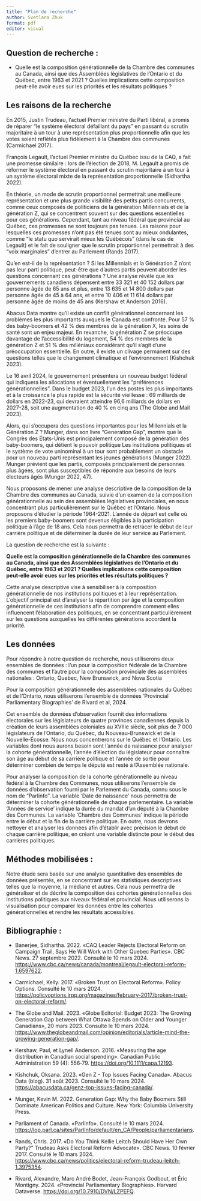 ```yaml
---
title: "Plan de recherche"
author: Svetlana Zhuk
format: pdf
editor: visual
---
```


## Question de recherche :

-   Quelle est la composition générationnelle de la Chambre des communes au Canada, ainsi que des Assemblées législatives de l'Ontario et du Québec, entre 1963 et 2021 ? Quelles implications cette composition peut-elle avoir eues sur les priorités et les résultats politiques ?

## Les raisons de la recherche

En 2015, Justin Trudeau, l'actuel Premier ministre du Parti libéral, a promis de réparer "le système électoral défaillant du pays" en passant du scrutin majoritaire à un tour à une représentation plus proportionnelle afin que les votes soient reflétés plus fidèlement à la Chambre des communes (Carmichael 2017).

François Legault, l'actuel Premier ministre du Québec issu de la CAQ, a fait une promesse similaire : lors de l'élection de 2018, M. Legault a promis de réformer le système électoral en passant du scrutin majoritaire à un tour à un système électoral mixte de la représentation proportionnelle (Sidhartha 2022).

En théorie, un mode de scrutin proportionnel permettrait une meilleure représentation et une plus grande visibilité des petits partis concurrents, comme ceux composés de politiciens de la génération Millennials et de la génération Z, qui se concentrent souvent sur des questions essentielles pour ces générations. Cependant, tant au niveau fédéral que provincial au Québec, ces promesses ne sont toujours pas tenues. Les raisons pour lesquelles ces promesses n'ont pas été tenues sont au mieux ondulantes, comme "le statu quo servirait mieux les Québécois" (dans le cas de Legault) et le fait de souligner que le scrutin proportionnel permettrait à des "voix marginales" d'entrer au Parlement (Rands 2017).

Qu'en est-il de la représentation ? Si les Millennials et la Génération Z n'ont pas leur parti politique, peut-être que d'autres partis peuvent aborder les questions concernant ces générations ? Une analyse révèle que les gouvernements canadiens dépensent entre 33 321 et 40 152 dollars par personne âgée de 65 ans et plus, entre 13 635 et 14 800 dollars par personne âgée de 45 à 64 ans, et entre 10 406 et 11 614 dollars par personne âgée de moins de 45 ans (Kershaw et Anderson 2016).

Abacus Data montre qu'il existe un conflit générationnel concernant les problèmes les plus importants auxquels le Canada est confronté. Pour 57 % des baby-boomers et 42 % des membres de la génération X, les soins de santé sont un enjeu majeur. En revanche, la génération Z se préoccupe davantage de l'accessibilité du logement, 54 % des membres de la génération Z et 51 % des milléniaux considérant qu'il s'agit d'une préoccupation essentielle. En outre, il existe un clivage permanent sur des questions telles que le changement climatique et l'environnement (Kishchuk 2023).

Le 16 avril 2024, le gouvernement présentera un nouveau budget fédéral qui indiquera les allocations et éventuellement les "préférences générationnelles". Dans le budget 2023, l'un des postes les plus importants et à la croissance la plus rapide est la sécurité vieillesse : 69 milliards de dollars en 2022-23, qui devraient atteindre 96,6 milliards de dollars en 2027-28, soit une augmentation de 40 % en cinq ans (The Globe and Mail 2023).

Alors, qui s'occupera des questions importantes pour les Millennials et la Génération Z ? Munger, dans son livre "Generation Gap", montre que le Congrès des États-Unis est principalement composé de la génération des baby-boomers, qui détient le pouvoir politique Les institutions politiques et le système de vote uninominal à un tour sont probablement un obstacle pour un nouveau parti représentant les jeunes générations (Munger 2022). Munger prévient que les partis, composés principalement de personnes plus âgées, sont plus susceptibles de répondre aux besoins de leurs électeurs âgés (Munger 2022, 47).

Nous proposons de mener une analyse descriptive de la composition de la Chambre des communes au Canada, suivie d'un examen de la composition générationnelle au sein des assemblées législatives provinciales, en nous concentrant plus particulièrement sur le Québec et l'Ontario. Nous proposons d'étudier la période 1964-2021. L'année de départ est celle où les premiers baby-boomers sont devenus éligibles à la participation politique à l'âge de 18 ans. Cela nous permettra de retracer le début de leur carrière politique et de déterminer la durée de leur service au Parlement.

La question de recherche est la suivante :

**Quelle est la composition générationnelle de la Chambre des communes au Canada, ainsi que des Assemblées législatives de l'Ontario et du Québec, entre 1963 et 2021 ? Quelles implications cette composition peut-elle avoir eues sur les priorités et les résultats politiques ?**

Cette analyse descriptive vise à sensibiliser à la composition générationnelle de nos institutions politiques et à leur représentation. L'objectif principal est d'analyser la répartition par âge et la composition générationnelle de ces institutions afin de comprendre comment elles influencent l'élaboration des politiques, en se concentrant particulièrement sur les questions auxquelles les différentes générations accordent la priorité.

## Les données

Pour répondre à notre question de recherche, nous utiliserons deux ensembles de données : l'un pour la composition fédérale de la Chambre des communes et l'autre pour la composition provinciale des assemblées nationales : Ontario, Quebec, New Brunswick, and Nova Scotia

Pour la composition générationnelle des assemblées nationales du Québec et de l'Ontario, nous utiliserons l'ensemble de données 'Provincial Parliamentary Biographies' de Rivard et al, 2024.

Cet ensemble de données d'observation fournit des informations électorales sur les législateurs de quatre provinces canadiennes depuis la création de leurs assemblées coloniales au XVIIIe siècle, soit plus de 7 000 législateurs de l'Ontario, du Québec, du Nouveau-Brunswick et de la Nouvelle-Écosse. Nous nous concentrerons sur le Québec et l'Ontario. Les variables dont nous aurons besoin sont l'année de naissance pour analyser la cohorte générationnelle, l'année d'élection du législateur pour connaître son âge au début de sa carrière politique et l'année de sortie pour déterminer combien de temps le député est resté à l'Assemblée nationale.

Pour analyser la composition de la cohorte générationnelle au niveau fédéral à la Chambre des Communes, nous utiliserons l'ensemble de données d'observation fourni par le Parlement du Canada, connu sous le nom de "Parlinfo". La variable 'Date de naissance' nous permettra de déterminer la cohorte générationnelle de chaque parlementaire. La variable 'Années de service' indique la durée du mandat d'un député à la Chambre des Communes. La variable 'Chambre des Communes' indique la période entre le début et la fin de la carrière politique. En outre, nous devrons nettoyer et analyser les données afin d'établir avec précision le début de chaque carrière politique, en créant une variable distincte pour le début des carrières politiques.

## Méthodes mobilisées :

Notre étude sera basée sur une analyse quantitative des ensembles de données présentés, en se concentrant sur les statistiques descriptives telles que la moyenne, la médiane et autres. Cela nous permettra de généraliser et de décrire la composition des cohortes générationnelles des institutions politiques aux niveaux fédéral et provincial. Nous utiliserons la visualisation pour comparer les données entre les cohortes générationnelles et rendre les résultats accessibles.

## Bibliographie :

-   Banerjee, Sidhartha. 2022. «CAQ Leader Rejects Electoral Reform on Campaign Trail, Says He Will Work with Other Quebec Parties». CBC News. 27 septembre 2022. Consulté le 10 mars 2024. <https://www.cbc.ca/news/canada/montreal/legault-electoral-reform-1.6597622>.

-   Carmichael, Kelly. 2017. «Broken Trust on Electoral Reform». Policy Options. Consulté le 10 mars 2024. <https://policyoptions.irpp.org/magazines/february-2017/broken-trust-on-electoral-reform/>.

-   The Globe and Mail. 2023. «Globe Editorial: Budget 2023: The Growing Generation Gap between What Ottawa Spends on Older and Younger Canadians», 20 mars 2023. Consulté le 10 mars 2024. <https://www.theglobeandmail.com/opinion/editorials/article-mind-the-growing-generation-gap/>.

-   Kershaw, Paul, et Lynell Anderson. 2016. «Measuring the age distribution in Canadian social spending». Canadian Public Administration 59 (4): 556‑79. <https://doi.org/10.1111/capa.12193>.

-   Kishchuk, Oksana. 2023. «Gen Z - Top Issues Facing Canada». Abacus Data (blog). 31 août 2023. Consulté le 10 mars 2024. <https://abacusdata.ca/genz-top-issues-facing-canada/>.

-   Munger, Kevin M. 2022. Generation Gap: Why the Baby Boomers Still Dominate American Politics and Culture. New York: Columbia University Press.

-   Parliament of Canada. «Parlinfo». Consulté le 10 mars 2024. <https://lop.parl.ca/sites/ParlInfo/default/en_CA/People/parliamentarians>.

-   Rands, Chris. 2017. «Do You Think Kellie Leitch Should Have Her Own Party?" Trudeau Asks Electoral Reform Advocate». CBC News. 10 février 2017. Consulté le 10 mars 2024. <https://www.cbc.ca/news/politics/electoral-reform-trudeau-leitch-1.3975354>.

-   Rivard, Alexandre, Marc André Bodet, Jean-François Godbout, et Éric Montigny. 2024. «Provincial Parliamentary Biographies». Harvard Dataverse. <https://doi.org/10.7910/DVN/LZPEFQ>.
